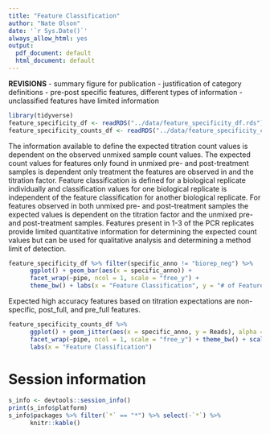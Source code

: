 ```yaml
---
title: "Feature Classification"
author: "Nate Olson"
date: '`r Sys.Date()`'
always_allow_html: yes
output:
  pdf_document: default
  html_document: default
---
```

__REVISIONS__ 
- summary figure for publication
- justification of category definitions
      - pre-post specific features, different types of information
      - unclassified features have limited information

```r
library(tidyverse)
feature_specificity_df <- readRDS("../data/feature_specificity_df.rds") 
feature_specificity_counts_df <- readRDS("../data/feature_specificity_counts_df.rds")
```

The information available to define the expected titration count values is dependent on the observed unmixed sample count values. 
The expected count values for features only found in unmixed pre- and post-treatment samples is dependent only treatment the features are observed in and the titration factor. 
Feature classification is defined for a biological replicate individually and classification values for one biological replicate is independent of the feature classification for another biological replicate. 
For features observed in both unmixed pre- and post-treatment samples the expected values is dependent on the titration factor and the unmixed pre- and post-treatment samples. 
Features present in 1-3 of the PCR replicates provide limited quantitative information for determining the expected count values but can be used for qualitative analysis and determining a method limit of detection.  



```r
feature_specificity_df %>% filter(specific_anno != "biorep_neg") %>% 
      ggplot() + geom_bar(aes(x = specific_anno)) + 
      facet_wrap(~pipe, ncol = 1, scale = "free_y") +
      theme_bw() + labs(x = "Feature Classification", y = "# of Features")
```

Expected high accuracy features based on titration expectations are non-specific, post_full, and pre_full features. 


```r
feature_specificity_counts_df %>%
      ggplot() + geom_jitter(aes(x = specific_anno, y = Reads), alpha = 0.25) + 
      facet_wrap(~pipe, ncol = 1, scale = "free_y") + theme_bw() + scale_y_log10() +
      labs(x = "Feature Classification")
```



# Session information
```r
s_info <- devtools::session_info()
print(s_info$platform)
s_info$packages %>% filter(`*` == "*") %>% select(-`*`) %>% 
      knitr::kable()
```